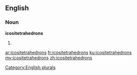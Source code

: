 ==English==

===Noun===
'''icositetrahedrons'''

# {{plural of|icositetrahedron}}

[[Category:English plurals]]

[[ar:icositetrahedrons]]
[[fr:icositetrahedrons]]
[[ku:icositetrahedrons]]
[[my:icositetrahedrons]]
[[zh:icositetrahedrons]]
